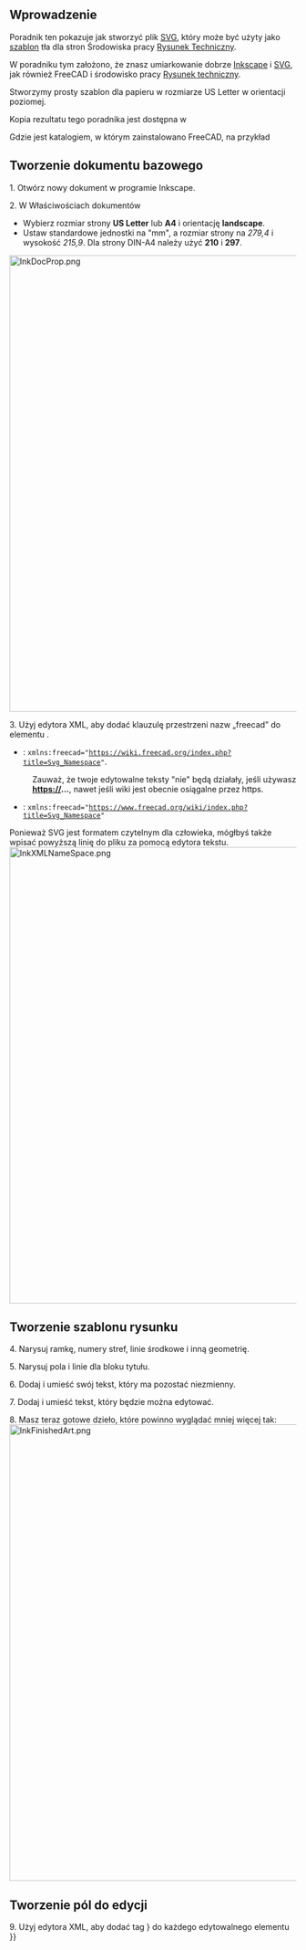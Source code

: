 <languages/>

{{TutorialInfo/pl
|Topic= Przygotowanie projektu
|Level= początkujący
|Time= 60 minut
|Author=[http://freecadweb.org/wiki/index.php?title=User:wandererfan wandererfan]
|FCVersion=0.17
}}

<span id="Introduction"></span>
==Wprowadzenie==

Poradnik ten pokazuje jak stworzyć plik [[SVG/pl|SVG]], który może być użyty jako [[TechDraw_Templates/pl|szablon]] tła dla stron Środowiska pracy [[TechDraw_Workbench/pl|Rysunek Techniczny]].

W poradniku tym założono, że znasz umiarkowanie dobrze [https://en.wikipedia.org/wiki/Inkscape Inkscape] i [[SVG/pl|SVG]], jak również FreeCAD i środowisko pracy [[TechDraw_Workbench/pl|Rysunek techniczny]].

Stworzymy prosty szablon dla papieru w rozmiarze US Letter w orientacji poziomej.

Kopia rezultatu tego poradnika jest dostępna w {{Code|code=
$INSTALL_DIR/Mod/TechDraw/Templates/HowToExample.svg
}}

Gdzie {{incode|$INSTALL_DIR}} jest katalogiem, w którym zainstalowano FreeCAD, na przykład {{Code|code=
/usr/share/freecad/Mod/TechDraw/Templates/HowToExample.svg
}}

<span id="Create_base_document"></span>
==Tworzenie dokumentu bazowego==

1. Otwórz nowy dokument w programie Inkscape.

2. W Właściwościach dokumentów
* Wybierz rozmiar strony '''US Letter''' lub '''A4''' i orientację '''landscape'''.
* Ustaw standardowe jednostki na "mm", a rozmiar strony na ''279,4'' i wysokość ''215,9''. Dla strony DIN-A4 należy użyć '''210''' i '''297'''.  
[[Image:InkDocProp.png|800px|center]]
{{Caption|align=center|Inkscape: dokument z rozmiarem i orientacją strony}}
{{clear}}

3. Użyj edytora XML, aby dodać klauzulę przestrzeni nazw „freecad” do elementu {{incode | <svg>}}.
* {{VersionMinus/pl|0.20}}: <code>xmlns:freecad="https://wiki.freecad.org/index.php?title=Svg_Namespace"</code>.
: Zauważ, że twoje edytowalne teksty "nie" będą działały, jeśli używasz '''https://...''', nawet jeśli wiki jest obecnie osiągalne przez https.
* {{VersionPlus|0.21}}: <code>xmlns:freecad="https://www.freecad.org/wiki/index.php?title=Svg_Namespace"</code>
Ponieważ SVG jest formatem czytelnym dla człowieka, mógłbyś także wpisać powyższą linię do pliku za pomocą edytora tekstu.
[[File:InkXMLNameSpace.png|800px|center]]
{{Caption|align=center|Inkscape: Edytor XML dodaje klauzulę przestrzeni nazw „freecad” do elementu <svg>}}
{{clear}}

<span id="Create_template_drawing"></span>
==Tworzenie szablonu rysunku==

4. Narysuj ramkę, numery stref, linie środkowe i inną geometrię.

5. Narysuj pola i linie dla bloku tytułu.

6. Dodaj i umieść swój tekst, który ma pozostać niezmienny.

7. Dodaj i umieść tekst, który będzie można edytować.

8. Masz teraz gotowe dzieło, które powinno wyglądać mniej więcej tak:
[[File:InkFinishedArt.png|800px|center]]
{{Caption|align=center|Inkscape: wstępny układ szablonu}}
{{clear}}

<span id="Create_editable_fields"></span>
==Tworzenie pól do edycji==

9. Użyj edytora XML, aby dodać tag {{incode|freecad:editable}}} do każdego edytowalnego elementu {{incode|<text>}.
* Przypisać sensowną nazwę do każdego pola tekstowego, które można edytować.
[[File:InkXMLeditableTag.png|800px|center]]
{{Caption|align=center|Inkscape: Edytor XML dodający właściwość "freecad:editable" do żądanej pozycji <text>.}}
{{clear}}

<span id="Adjust_size_of_the_SVG"></span>
==Dopasowanie wielkości SVG==

10. Użyj edytora XML, aby dopasować atrybut {{incode|viewBox}} do rozmiaru strony, w milimetrach.
* Są to cztery wartości, w formacie {{incode|"0 0 width height"}}
[[File:InkXMLviewBox.png|800px|center]]
{{Caption|align=center|Inkscape: Edytor XML dopasowujący pole widzenia do rozmiaru strony w milimetrach}}
{{clear}}

11. Twój szablon pojawi się teraz znacznie większy niż oczekiwano.
[[File:InkMuchTooBig.png|800px|center]]
{{Caption|align=center|Inkscape: wstępny układ szablonów przekraczający rozmiar strony.}}
{{clear}}

12. Musimy go skurczyć.
* {{MenuCommand|Edycja → Wybierz wszystko we wszystkich warstwach}} lub pole wyboru wybierz i zaznacz wszystkie.
* Dostosuj proporcje pola roboczego {{Button|W:}} i {{Button|H:}} do rozmiarów twojego dzieła w milimetrach.
* Ustaw go na rozmiar strony pomniejszony o odpowiednie marginesy, na przykład {{Button|W: 250}}, i {{Button|H: 200}}.

13. Użyj opcji '''Wyrównaj i Rozmieść''' lub przycisków {{Button|X:}} i {{Button|Y:}}, aby umieścić grafikę w obszarze strony, jeśli to konieczne.

14. Twój szablon powinien teraz wyglądać dokładnie tak, jak na ukończonym obrazku powyżej.

<span id="Remove_transformans_on_the_SVG"></span>
==Usuń przekształcenia z SVG==

15. Upewnij się, że wszystkie edytowalne teksty są ''rozgrupowane'' za pomocą klawiszy {{KEY|Shift}} + {{KEY|Ctrl}} + {{KEY|g}}.

16. Zaznacz wszystko na swojej stronie, używając {{MenuCommand|Edycja → Wybierz wszystko}}, a następnie {{MenuCommand|Edycja → Kopiuj}} {{KEY|Ctrl}} + {{KEY|C}}''.

17. Następnie usuń bieżącą warstwę, {{MenuCommand|Warstwa → Usuń aktualną warstwę}}.
: Uwaga: jeśli usunąłeś już warstwę (w Twoim panelu warstw nie ma żadnej listy warstw), ten krok nie jest wymagany. W tym przypadku należy zaznaczyć wszystko {{KEY|Ctrl}}+{{KEY|A}}, wyciąć zaznaczenie {{KEY|Ctrl}}+{{KEY|X}} i wkleić je przy pomocy polecenia w następnym kroku.

18. Następnie wklej, {{MenuCommand|Edycja → Wklej tutaj}}.
: Uwaga: To polecenie zapobiega zapisywaniu pozycji tekstowych w znacznikach transformacji. <u>Ważne jest, aby nie używać standardowej komendy wklejania.</u>

19. Twój szablon powinien teraz wyglądać właściwie i nie powinien zawierać żadnych niepożądanych przekształceń.

20. Zapisz swój szablon. Jeśli używasz Inkscape, zapisz go najlepiej jako '''Plain SVG''', ponieważ FreeCAD może obsługiwać tylko cechy specyfikacji SVG </br>1.1. Zwykły SVG'' usunie wszystkie znaczniki XML specyficzne dla Inkscape'a.

21. Wypróbuj go w programie FreeCAD i środowisku pracy [[TechDraw_Workbench/pl|Rysunek Techniczny]] z opcją [[TechDraw_PageTemplate/pl|wstaw stronę uzywając szablonu]].
[[File:FCTemplateHow.png|center]]
{{Caption|align=center|FreeCAD: gotowy szablon z polem tekstowym do edycji}}
{{clear}}

==Uwagi==
Nie używaj warstw w programie Inkscape, dopóki nie opanowałeś tworzenia szablonów bez nich. Warstwy i grupy mogą automatycznie wstawiać niechciane zmiany do Twojego pliku [[SVG/pl|SVG]].

Ostatnim krokiem przed użyciem nowego szablonu jest usunięcie wszelkich zapisów o przekształceniach z kodu SVG. Ponieważ '''spowodują one problemy'''.

Zobacz dyskusję w portalu Stackoverflow na temat [https://stackoverflow.com/questions/13329125/removing-transforms-in-svg-files usuwanie zapisów o przekształceniach w plikach SVG].

Jeśli nie widzisz zielonych pól na swoich tekstach do edycji, może być coś nie tak z Twoją skalą dokumentów. Otwórz ponownie swój plik w programie Inkscape i potwierdź, że wartości viewBox i rozmiary są zgodne. 

Jeśli w FreeCAD teksty są przesunięte, może być konieczne usunięcie atrybutów {{Incode|xml:space<nowiki>=</nowiki>"preserve"}} w pliku SVG. Patrz: https://www.forum.freecadweb.org/viewtopic.php?t=50897.

{{TechDraw Tools navi{{#translation:}}}}
{{Userdocnavi{{#translation:}}}}
